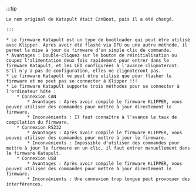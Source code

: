 :::tip

    Le nom original de Katapult était CanBoot, puis il a été changé.

    :::

    * Le firmware Katapult est un type de bootloader qui peut être utilisé avec Klipper. Après avoir été flashé via DFU ou une autre méthode, il permet la mise à jour du firmware d'un simple clic de commande.
    * Avantages : Double-cliquez sur le bouton de réinitialisation ou coupez l'alimentation deux fois rapidement pour entrer dans le firmware Katapult, et les LED configurées à l'avance clignoteront. S'il n'y a pas de configuration, elles ne clignoteront pas.
    * Le firmware Katapult ne peut être utilisé que pour flasher le firmware et ne peut pas se connecter à Klipper !!!
    * Le firmware Katapult supporte trois méthodes pour se connecter à l'ordinateur hôte :
        * Connexion CAN
            * Avantages : Après avoir compilé le firmware KLIPPER, vous pouvez utiliser des commandes pour mettre à jour directement le firmware.
            * Inconvénients : Il faut connaître à l'avance le taux de compilation du firmware.
        * Connexion RS232
            * Avantages : Après avoir compilé le firmware KLIPPER, vous pouvez utiliser des commandes pour mettre à jour le firmware.
            * Inconvénients : Impossible d'utiliser des commandes pour mettre à jour le firmware en un clic, il faut entrer manuellement dans le firmware Katapult.
        * Connexion USB
            * Avantages : Après avoir compilé le firmware KLIPPER, vous pouvez utiliser des commandes pour mettre à jour directement le firmware.
            * Inconvénients : Une connexion trop longue peut provoquer des interférences.